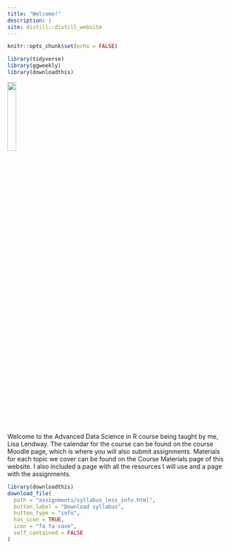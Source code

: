 ```yaml
---
title: "Welcome!"
description: |
site: distill::distill_website
---
```


<script async defer data-domain="advanced-ds-in-r.netlify.app" src="https://plausible.io/js/plausible.js"></script>

```r
knitr::opts_chunk$set(echo = FALSE)
```

```r
library(tidyverse)
library(ggweekly)
library(downloadthis)
```

![](mac_logo.png){width=20%}



Welcome to the Advanced Data Science in R course being taught by me, Lisa Lendway. The calendar for the course can be found on the course Moodle page, which is where you will also submit assignments. Materials for each topic we cover can be found on the Course Materials page of this website. I also included a page with all the resources I will use and a page with the assignments. 

```r
library(downloadthis)
download_file(
  path = "assignments/syllabus_less_info.html",
  button_label = "Download syllabus",
  button_type = "info",
  has_icon = TRUE,
  icon = "fa fa-save",
  self_contained = FALSE
)
```



